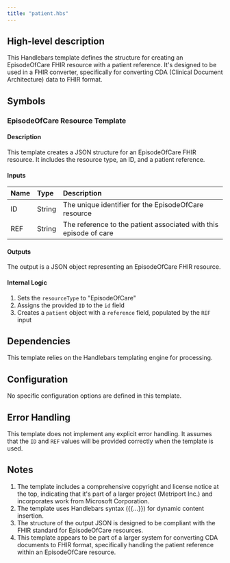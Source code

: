 ```yaml
---
title: "patient.hbs"
---
```


## High-level description
This Handlebars template defines the structure for creating an EpisodeOfCare FHIR resource with a patient reference. It's designed to be used in a FHIR converter, specifically for converting CDA (Clinical Document Architecture) data to FHIR format.

## Symbols

### EpisodeOfCare Resource Template
#### Description
This template creates a JSON structure for an EpisodeOfCare FHIR resource. It includes the resource type, an ID, and a patient reference.

#### Inputs
| Name | Type | Description |
|:-----|:-----|:------------|
| ID | String | The unique identifier for the EpisodeOfCare resource |
| REF | String | The reference to the patient associated with this episode of care |

#### Outputs
The output is a JSON object representing an EpisodeOfCare FHIR resource.

#### Internal Logic
1. Sets the `resourceType` to "EpisodeOfCare"
2. Assigns the provided `ID` to the `id` field
3. Creates a `patient` object with a `reference` field, populated by the `REF` input

## Dependencies
This template relies on the Handlebars templating engine for processing.

## Configuration
No specific configuration options are defined in this template.

## Error Handling
This template does not implement any explicit error handling. It assumes that the `ID` and `REF` values will be provided correctly when the template is used.

## Notes
1. The template includes a comprehensive copyright and license notice at the top, indicating that it's part of a larger project (Metriport Inc.) and incorporates work from Microsoft Corporation.
2. The template uses Handlebars syntax ({{...}}) for dynamic content insertion.
3. The structure of the output JSON is designed to be compliant with the FHIR standard for EpisodeOfCare resources.
4. This template appears to be part of a larger system for converting CDA documents to FHIR format, specifically handling the patient reference within an EpisodeOfCare resource.